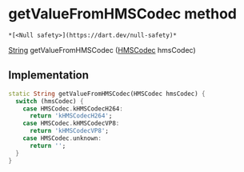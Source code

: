 # getValueFromHMSCodec method

    *[<Null safety>](https://dart.dev/null-safety)*

[String](https://api.flutter.dev/flutter/dart-core/String-class.html) getValueFromHMSCodec
([HMSCodec](../../hmssdk_flutter/HMSCodec-class) hmsCodec)

## Implementation

```dart
static String getValueFromHMSCodec(HMSCodec hmsCodec) {
  switch (hmsCodec) {
    case HMSCodec.kHMSCodecH264:
      return 'kHMSCodecH264';
    case HMSCodec.kHMSCodecVP8:
      return 'kHMSCodecVP8';
    case HMSCodec.unknown:
      return '';
  }
}
```
